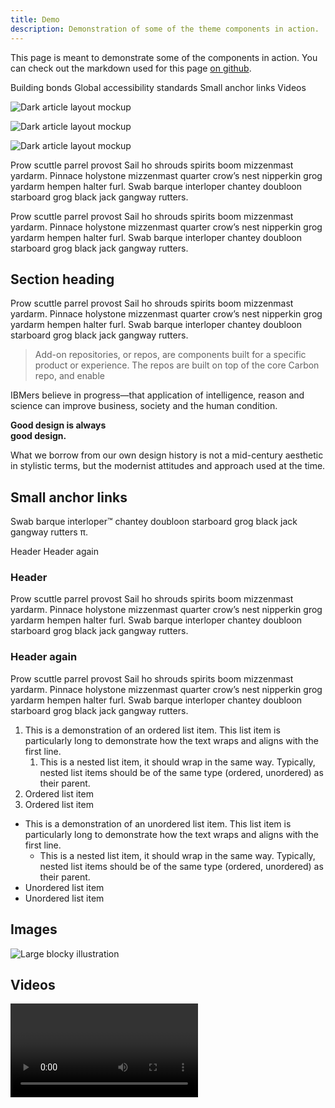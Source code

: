```yaml
---
title: Demo
description: Demonstration of some of the theme components in action.
---
```


<PageDescription>


This page is meant to demonstrate some of the components in action. You can
check out the markdown used for this page
[on github](https://github.com/ibm-iacs/cp4d-managed/blob/main/packages/example/src/pages/demo/index.mdx).

</PageDescription>


<AnchorLinks>
  <AnchorLink>Building bonds</AnchorLink>
  <AnchorLink>Global accessibility standards</AnchorLink>
  <AnchorLink>Small anchor links</AnchorLink>
  <AnchorLink>Videos</AnchorLink>
</AnchorLinks>

<Row>
<Column colMd={4} colLg={4} noGutterMdLeft>
<ArticleCard
  title="Getting started"
  href="/getting-started"
  actionIcon="arrowRight"
>


![Dark article layout mockup](/images/Article_06.png)

</ArticleCard>
</Column>
<Column colMd={4} colLg={4} noGutterMdLeft>
<ArticleCard
  title="Theme configuration"
  href="/guides/configuration"
  actionIcon="arrowRight"
>


![Dark article layout mockup](/images/Article_06.png)

</ArticleCard>
</Column>
<Column colMd={4} colLg={4} noGutterMdLeft>
<ArticleCard
  title="Contributions"
  href="/contributions"
  actionIcon="arrowRight"
>


![Dark article layout mockup](/images/Article_06.png)

</ArticleCard>
</Column>
</Row>


<PageDescription>


Prow scuttle parrel provost Sail ho shrouds spirits boom mizzenmast yardarm.
Pinnace holystone mizzenmast quarter crow’s nest nipperkin grog yardarm hempen
halter furl. Swab barque interloper chantey doubloon starboard grog black jack
gangway rutters.

</PageDescription>


Prow scuttle parrel provost Sail ho shrouds spirits boom mizzenmast yardarm.
Pinnace holystone mizzenmast quarter crow’s nest nipperkin grog yardarm hempen
halter furl. Swab barque interloper chantey doubloon starboard grog black jack
gangway rutters.

<Row>
<Column colMd={5} colLg={8}>


## Section heading

Prow scuttle parrel provost Sail ho shrouds spirits boom mizzenmast yardarm.
Pinnace holystone mizzenmast quarter crow’s nest nipperkin grog yardarm hempen
halter furl. Swab barque interloper chantey doubloon starboard grog black jack
gangway rutters.

> Add-on repositories, or repos, are components built for a specific product or
> experience. The repos are built on top of the core Carbon repo, and enable

IBMers believe in progress—that application of intelligence, reason and science
can improve business, society and the human condition.

</Column>
<Column colMd={2} colLg={3} offsetMd={1} offsetLg={1}>
<Aside>


<p>
  <strong>
    Good design is always
    <br />
    good design.
  </strong>
</p>

What we borrow from our own design history is not a mid-century aesthetic in
stylistic terms, but the modernist attitudes and approach used at the time.

</Aside>
</Column>
</Row>


## Small anchor links

Swab barque interloper™ chantey doubloon starboard grog black jack gangway
rutters π.

<AnchorLinks small>
  <AnchorLink>Header</AnchorLink>
  <AnchorLink>Header again</AnchorLink>
</AnchorLinks>

### Header

Prow scuttle parrel provost Sail ho shrouds spirits boom mizzenmast yardarm.
Pinnace holystone mizzenmast quarter crow’s nest nipperkin grog yardarm hempen
halter furl. Swab barque interloper chantey doubloon starboard grog black jack
gangway rutters.

### Header again

Prow scuttle parrel provost Sail ho shrouds spirits boom mizzenmast yardarm.
Pinnace holystone mizzenmast quarter crow’s nest nipperkin grog yardarm hempen
halter furl. Swab barque interloper chantey doubloon starboard grog black jack
gangway rutters.

1. This is a demonstration of an ordered list item. This list item is
   particularly long to demonstrate how the text wraps and aligns with the first
   line.
   1. This is a nested list item, it should wrap in the same way. Typically,
      nested list items should be of the same type (ordered, unordered) as their
      parent.
1. Ordered list item
1. Ordered list item

- This is a demonstration of an unordered list item. This list item is
  particularly long to demonstrate how the text wraps and aligns with the first
  line.
  - This is a nested list item, it should wrap in the same way. Typically,
    nested list items should be of the same type (ordered, unordered) as their
    parent.
- Unordered list item
- Unordered list item

## Images

![Large blocky illustration](../../images/large-image.jpg)

## Videos

<Video title="Eyes" vimeoId="310583077" />
